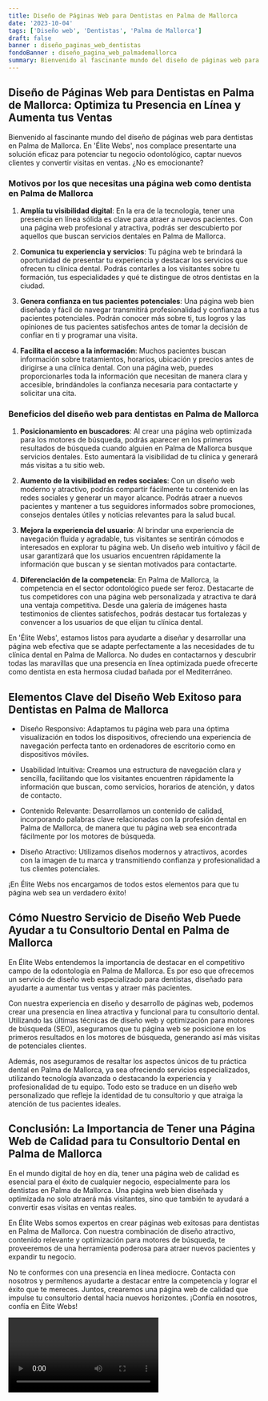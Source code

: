 ```yaml
---
title: Diseño de Páginas Web para Dentistas en Palma de Mallorca
date: '2023-10-04'
tags: ['Diseño web', 'Dentistas', 'Palma de Mallorca']
draft: false
banner : diseño_paginas_web_dentistas
fondoBanner : diseño_pagina_web_palmademallorca
summary: Bienvenido al fascinante mundo del diseño de páginas web para dentistas en Palma de Mallorca. En 'Élite Webs', nos complace presentarte una solución eficaz para potenciar tu negocio odontológico, captar nuevos clientes y convertir visitas en ventas. ¿No es emocionante?
---
```


## Diseño de Páginas Web para Dentistas en Palma de Mallorca: Optimiza tu Presencia en Línea y Aumenta tus Ventas

Bienvenido al fascinante mundo del diseño de páginas web para dentistas en Palma de Mallorca. En 'Élite Webs', nos complace presentarte una solución eficaz para potenciar tu negocio odontológico, captar nuevos clientes y convertir visitas en ventas. ¿No es emocionante?

### Motivos por los que necesitas una página web como dentista en Palma de Mallorca

1. **Amplía tu visibilidad digital**: En la era de la tecnología, tener una presencia en línea sólida es clave para atraer a nuevos pacientes. Con una página web profesional y atractiva, podrás ser descubierto por aquellos que buscan servicios dentales en Palma de Mallorca.

2. **Comunica tu experiencia y servicios**: Tu página web te brindará la oportunidad de presentar tu experiencia y destacar los servicios que ofrecen tu clínica dental. Podrás contarles a los visitantes sobre tu formación, tus especialidades y qué te distingue de otros dentistas en la ciudad.

3. **Genera confianza en tus pacientes potenciales**: Una página web bien diseñada y fácil de navegar transmitirá profesionalidad y confianza a tus pacientes potenciales. Podrán conocer más sobre ti, tus logros y las opiniones de tus pacientes satisfechos antes de tomar la decisión de confiar en ti y programar una visita.

4. **Facilita el acceso a la información**: Muchos pacientes buscan información sobre tratamientos, horarios, ubicación y precios antes de dirigirse a una clínica dental. Con una página web, puedes proporcionarles toda la información que necesitan de manera clara y accesible, brindándoles la confianza necesaria para contactarte y solicitar una cita.

### Beneficios del diseño web para dentistas en Palma de Mallorca

1. **Posicionamiento en buscadores**: Al crear una página web optimizada para los motores de búsqueda, podrás aparecer en los primeros resultados de búsqueda cuando alguien en Palma de Mallorca busque servicios dentales. Esto aumentará la visibilidad de tu clínica y generará más visitas a tu sitio web.

2. **Aumento de la visibilidad en redes sociales**: Con un diseño web moderno y atractivo, podrás compartir fácilmente tu contenido en las redes sociales y generar un mayor alcance. Podrás atraer a nuevos pacientes y mantener a tus seguidores informados sobre promociones, consejos dentales útiles y noticias relevantes para la salud bucal.

3. **Mejora la experiencia del usuario**: Al brindar una experiencia de navegación fluida y agradable, tus visitantes se sentirán cómodos e interesados en explorar tu página web. Un diseño web intuitivo y fácil de usar garantizará que los usuarios encuentren rápidamente la información que buscan y se sientan motivados para contactarte.

4. **Diferenciación de la competencia**: En Palma de Mallorca, la competencia en el sector odontológico puede ser feroz. Destacarte de tus competidores con una página web personalizada y atractiva te dará una ventaja competitiva. Desde una galería de imágenes hasta testimonios de clientes satisfechos, podrás destacar tus fortalezas y convencer a los usuarios de que elijan tu clínica dental.

En 'Élite Webs', estamos listos para ayudarte a diseñar y desarrollar una página web efectiva que se adapte perfectamente a las necesidades de tu clínica dental en Palma de Mallorca. No dudes en contactarnos y descubrir todas las maravillas que una presencia en línea optimizada puede ofrecerte como dentista en esta hermosa ciudad bañada por el Mediterráneo.

<GifSeo />

<Cta />

## Elementos Clave del Diseño Web Exitoso para Dentistas en Palma de Mallorca

- Diseño Responsivo: Adaptamos tu página web para una óptima visualización en todos los dispositivos, ofreciendo una experiencia de navegación perfecta tanto en ordenadores de escritorio como en dispositivos móviles.

- Usabilidad Intuitiva: Creamos una estructura de navegación clara y sencilla, facilitando que los visitantes encuentren rápidamente la información que buscan, como servicios, horarios de atención, y datos de contacto.

- Contenido Relevante: Desarrollamos un contenido de calidad, incorporando palabras clave relacionadas con la profesión dental en Palma de Mallorca, de manera que tu página web sea encontrada fácilmente por los motores de búsqueda.

- Diseño Atractivo: Utilizamos diseños modernos y atractivos, acordes con la imagen de tu marca y transmitiendo confianza y profesionalidad a tus clientes potenciales.

¡En Élite Webs nos encargamos de todos estos elementos para que tu página web sea un verdadero éxito!

## Cómo Nuestro Servicio de Diseño Web Puede Ayudar a tu Consultorio Dental en Palma de Mallorca

En Élite Webs entendemos la importancia de destacar en el competitivo campo de la odontología en Palma de Mallorca. Es por eso que ofrecemos un servicio de diseño web especializado para dentistas, diseñado para ayudarte a aumentar tus ventas y atraer más pacientes.

Con nuestra experiencia en diseño y desarrollo de páginas web, podemos crear una presencia en línea atractiva y funcional para tu consultorio dental. Utilizando las últimas técnicas de diseño web y optimización para motores de búsqueda (SEO), aseguramos que tu página web se posicione en los primeros resultados en los motores de búsqueda, generando así más visitas de potenciales clientes.

Además, nos aseguramos de resaltar los aspectos únicos de tu práctica dental en Palma de Mallorca, ya sea ofreciendo servicios especializados, utilizando tecnología avanzada o destacando la experiencia y profesionalidad de tu equipo. Todo esto se traduce en un diseño web personalizado que refleje la identidad de tu consultorio y que atraiga la atención de tus pacientes ideales.

## Conclusión: La Importancia de Tener una Página Web de Calidad para tu Consultorio Dental en Palma de Mallorca

En el mundo digital de hoy en día, tener una página web de calidad es esencial para el éxito de cualquier negocio, especialmente para los dentistas en Palma de Mallorca. Una página web bien diseñada y optimizada no solo atraerá más visitantes, sino que también te ayudará a convertir esas visitas en ventas reales.

En Élite Webs somos expertos en crear páginas web exitosas para dentistas en Palma de Mallorca. Con nuestra combinación de diseño atractivo, contenido relevante y optimización para motores de búsqueda, te proveeremos de una herramienta poderosa para atraer nuevos pacientes y expandir tu negocio.

No te conformes con una presencia en línea mediocre. Contacta con nosotros y permítenos ayudarte a destacar entre la competencia y lograr el éxito que te mereces. Juntos, crearemos una página web de calidad que impulse tu consultorio dental hacia nuevos horizontes. ¡Confía en nosotros, confía en Élite Webs!

<Video />

<CtaBot job='Dentistas' city='Palma de Mallorca'/>

<Gmaps query='Palma de Mallorca+españa+maps' />